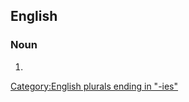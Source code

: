 {{also|consistències}}

==English==
{{wikipedia}}

===Noun===
{{head|en|noun plural form}}

# {{plural of|consistency|lang=en}}

[[Category:English plurals ending in "-ies"]]